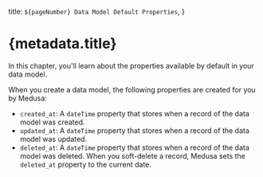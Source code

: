   title: `${pageNumber} Data Model Default Properties`,
}

# {metadata.title}

In this chapter, you'll learn about the properties available by default in your data model.

When you create a data model, the following properties are created for you by Medusa:

- `created_at`: A `dateTime` property that stores when a record of the data model was created.
- `updated_at`: A `dateTime` property that stores when a record of the data model was updated.
- `deleted_at`: A `dateTime` property that stores when a record of the data model was deleted. When you soft-delete a record, Medusa sets the `deleted_at` property to the current date.
